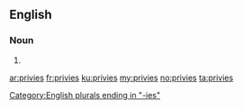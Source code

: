 ==English==

===Noun===
{{head|en}}

# {{plural of|privy}}

[[Category:English plurals ending in "-ies"]]

[[ar:privies]]
[[fr:privies]]
[[ku:privies]]
[[my:privies]]
[[no:privies]]
[[ta:privies]]